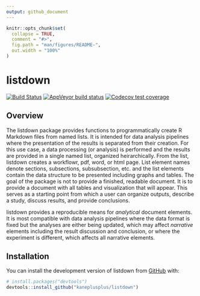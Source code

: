 ```yaml
---
output: github_document
---
```


<!-- README.md is generated from README.Rmd. Please edit that file -->

```r
knitr::opts_chunk$set(
  collapse = TRUE,
  comment = "#>",
  fig.path = "man/figures/README-",
  out.width = "100%"
)
```

# listdown

<!-- badges: start -->
[![Build Status](https://travis-ci.org/kaneplusplus/listdown.svg?branch=master)](https://travis-ci.org/kaneplusplus/listdown)
[![AppVeyor build status](https://ci.appveyor.com/api/projects/status/github/kaneplusplus/listdown?branch=master&svg=true)](https://ci.appveyor.com/project/kaneplusplus/listdown)
[![Codecov test coverage](https://codecov.io/gh/kaneplusplus/listdown/branch/master/graph/badge.svg)](https://codecov.io/gh/kaneplusplus/listdown?branch=master)
<!-- badges: end -->

## Overview 

The listdown package provides functions to programmatically create R Markdown files from 
named lists. It is intended for data analysis pipelines where the presentation of the results
is separated from their creation. For this use case, a data processing (or analysis) is performed
and the results are provided in a single named list, organized heirarchically. From the list, 
listdown creates a workflowr, pdf, word, or html page. List element names denote sections, subsections,
subsubsection, etc. and the list elements contain the data structure to be presented including
graphs and tables. The goal of the package is not to provide a finished, readable document. It is to provide a document  with all tables and visualization that will appear. This serves as a starting point from which a user  can organize outputs, describe a study, discuss results, and provide conclusions.

listdown provides a reproducible means for _analytical_ document elements. It is most compatible with
data analysis pipelines where the data format is fixed but the analyses are either being updated, 
which may affect _narrative_ elements including the result discussion and conclusion, or where the
experiment is different, which affects all narrative elements.

## Installation

<!--
You can install the released version of listdown from [CRAN](https://CRAN.R-project.org) with:

``` r
install.packages("listdown")
```

And the development version from [GitHub](https://github.com/) with:
-->

You can install the development version of listdown from [GitHub](https://github.com/) with:

``` r
# install.packages("devtools")
devtools::install_github("kaneplusplus/listdown")
```

<!-- 
## Example

This is a basic example which shows you how to solve a common problem:

```r
library(listdown)
## basic example code
```
-->
